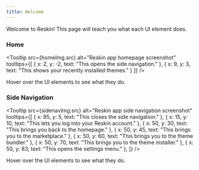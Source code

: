 ```yaml
---
title: Welcome
---
```


Welcome to Reskin! This page will teach you what each UI element does.

### Home

<Tooltip
  src={homeImg.src}
  alt="Reskin app homepage screenshot"
  tooltips={[
    { x: 2, y: -2, text: "This opens the side navigation." },
    { x: 9, y: 3, text: "This shows your recently installed themes." }
  ]}
/>

Hover over the UI elements to see what they do.

### Side Navigation

<Tooltip
  src={sidenavImg.src}
  alt="Reskin app side navigation screenshot"
  tooltips={[
    { x: 85, y: 5, text: "This closes the side navigation." },
    { x: 15, y: 10, text: "This lets you log into your Reskin account." },
    { x: 50, y: 30, text: "This brings you back to the homepage." },
    { x: 50, y: 45, text: "This brings you to the marketplace." },
    { x: 50, y: 60, text: "This brings you to the theme bundler." },
    { x: 50, y: 70, text: "This brings you to the theme installer." },
    { x: 50, y: 83, text: "This opens the settings menu." },
  ]}
/>

Hover over the UI elements to see what they do.
